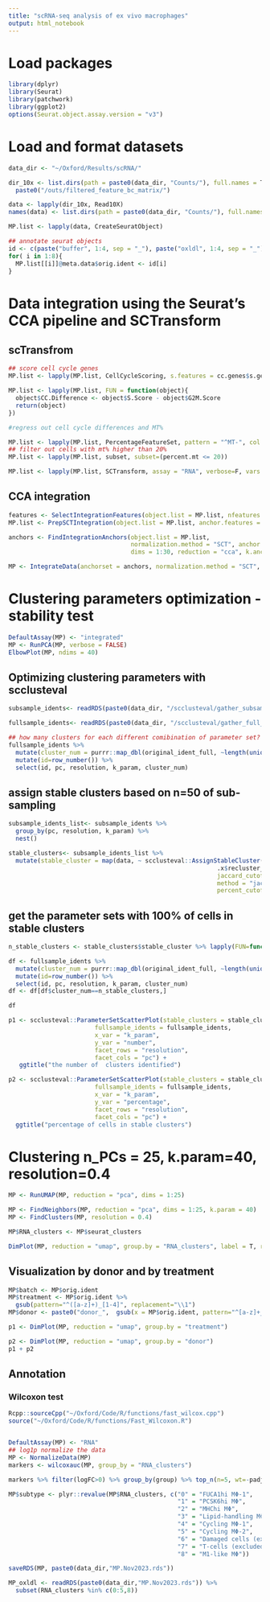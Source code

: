 ```yaml
---
title: "scRNA-seq analysis of ex vivo macrophages"
output: html_notebook
---
```


# Load packages

```r
library(dplyr)
library(Seurat)
library(patchwork)
library(ggplot2)
options(Seurat.object.assay.version = "v3")
```
# Load and format datasets
```r
data_dir <- "~/Oxford/Results/scRNA/"
```

```r
dir_10x <- list.dirs(path = paste0(data_dir, "Counts/"), full.names = T, recursive = F) %>%
  paste0("/outs/filtered_feature_bc_matrix/")

data <- lapply(dir_10x, Read10X)
names(data) <- list.dirs(path = paste0(data_dir, "Counts/"), full.names = F, recursive = F)

MP.list <- lapply(data, CreateSeuratObject)

## annotate seurat objects 
id <- c(paste("buffer", 1:4, sep = "_"), paste("oxldl", 1:4, sep = "_") )
for( i in 1:8){
  MP.list[[i]]@meta.data$orig.ident <- id[i]
}
```

# Data integration using the Seurat's CCA pipeline and SCTransform

## scTransfrom

```r
## score cell cycle genes
MP.list <- lapply(MP.list, CellCycleScoring, s.features = cc.genes$s.genes, g2m.features = cc.genes$g2m.genes, set.ident = F)

MP.list <- lapply(MP.list, FUN = function(object){
  object$CC.Difference <- object$S.Score - object$G2M.Score
  return(object)
})

```
```r
#regress out cell cycle differences and MT%

MP.list <- lapply(MP.list, PercentageFeatureSet, pattern = "^MT-", col.name = "percent.mt")
## filter out cells with mt% higher than 20%
MP.list <- lapply(MP.list, subset, subset=(percent.mt <= 20))

MP.list <- lapply(MP.list, SCTransform, assay = "RNA", verbose=F, vars.to.regress = c("CC.Difference", "percent.mt"), variable.features.n = 3000)
```

## CCA integration
```r
features <- SelectIntegrationFeatures(object.list = MP.list, nfeatures = 3000)
MP.list <- PrepSCTIntegration(object.list = MP.list, anchor.features = features)

anchors <- FindIntegrationAnchors(object.list = MP.list, 
                                  normalization.method = "SCT", anchor.features = features,
                                  dims = 1:30, reduction = "cca", k.anchor = 5)

MP <- IntegrateData(anchorset = anchors, normalization.method = "SCT", new.assay.name = "integrated", k.weight=100, dims = 1:30)
```


# Clustering parameters optimization - stability test
```r
DefaultAssay(MP) <- "integrated"
MP <- RunPCA(MP, verbose = FALSE)
ElbowPlot(MP, ndims = 40)
```
## Optimizing clustering parameters with scclusteval
```r
subsample_idents<- readRDS(paste0(data_dir, "/scclusteval/gather_subsample.rds"))

fullsample_idents<- readRDS(paste0(data_dir, "/scclusteval/gather_full_sample.rds"))
```
```r
## how many clusters for each different comibination of parameter set?
fullsample_idents %>%
  mutate(cluster_num = purrr::map_dbl(original_ident_full, ~length(unique(.x)))) %>% 
  mutate(id=row_number()) %>% 
  select(id, pc, resolution, k_param, cluster_num)
```

## assign stable clusters based on n=50 of sub-sampling
```r
subsample_idents_list<- subsample_idents %>%
  group_by(pc, resolution, k_param) %>%
  nest()

stable_clusters<- subsample_idents_list %>%
  mutate(stable_cluster = map(data, ~ scclusteval::AssignStableCluster(.x$original_ident,
                                                          .x$recluster_ident,
                                                          jaccard_cutoff = 0.8,
                                                          method = "jaccard_percent",
                                                          percent_cutoff = 0.8)))

```
## get the parameter sets with 100% of cells in stable clusters
```r
n_stable_clusters <- stable_clusters$stable_cluster %>% lapply(FUN=function(x){return(x$number_of_stable_cluster)}) %>% unlist

df <- fullsample_idents %>%
  mutate(cluster_num = purrr::map_dbl(original_ident_full, ~length(unique(.x)))) %>% 
  mutate(id=row_number()) %>% 
  select(id, pc, resolution, k_param, cluster_num)
df <- df[df$cluster_num==n_stable_clusters,]

df
```


```r
p1 <- scclusteval::ParameterSetScatterPlot(stable_clusters = stable_clusters,
                        fullsample_idents = fullsample_idents,
                        x_var = "k_param",
                        y_var = "number",
                        facet_rows = "resolution",
                        facet_cols = "pc") + 
   ggtitle("the number of  clusters identified")

p2 <- scclusteval::ParameterSetScatterPlot(stable_clusters = stable_clusters,
                        fullsample_idents = fullsample_idents,
                        x_var = "k_param",
                        y_var = "percentage",
                        facet_rows = "resolution",
                        facet_cols = "pc") +
  ggtitle("percentage of cells in stable clusters")
```

# Clustering n_PCs = 25, k.param=40, resolution=0.4

```r
MP <- RunUMAP(MP, reduction = "pca", dims = 1:25)
```
```r
MP <- FindNeighbors(MP, reduction = "pca", dims = 1:25, k.param = 40)
MP <- FindClusters(MP, resolution = 0.4)
```
```r
MP$RNA_clusters <- MP$seurat_clusters

DimPlot(MP, reduction = "umap", group.by = "RNA_clusters", label = T, repel = T)
```


## Visualization by donor and by treatment
```r
MP$batch <- MP$orig.ident
MP$treatment <- MP$orig.ident %>% 
  gsub(pattern="^([a-z]+)_[1-4]", replacement="\\1")
MP$donor <- paste0("donor_",  gsub(x = MP$orig.ident, pattern="^[a-z]+_([1-4])", replacement="\\1") )
```

```r
p1 <- DimPlot(MP, reduction = "umap", group.by = "treatment")

p2 <- DimPlot(MP, reduction = "umap", group.by = "donor")
p1 + p2
```

## Annotation

### Wilcoxon test
```r
Rcpp::sourceCpp("~/Oxford/Code/R/functions/fast_wilcox.cpp")
source("~/Oxford/Code/R/functions/Fast_Wilcoxon.R")


DefaultAssay(MP) <- "RNA"
## log1p normalize the data
MP <- NormalizeData(MP)
markers <- wilcoxauc(MP, group_by = "RNA_clusters")
```

```r
markers %>% filter(logFC>0) %>% group_by(group) %>% top_n(n=5, wt=-padj)
```
```r
MP$subtype <- plyr::revalue(MP$RNA_clusters, c("0" = "FUCA1hi MΦ-1",
                                               "1" = "PCSK6hi MΦ",
                                               "2" = "MHChi MΦ",
                                               "3" = "Lipid-handling MΦ",
                                               "4" = "Cycling MΦ-1",
                                               "5" = "Cycling MΦ-2",
                                               "6" = "Damaged cells (excluded)",
                                               "7" = "T-cells (excluded)",
                                               "8" = "M1-like MΦ"))
```

```r
saveRDS(MP, paste0(data_dir,"MP.Nov2023.rds"))
```

```r
MP_oxldl <- readRDS(paste0(data_dir,"MP.Nov2023.rds")) %>% 
  subset(RNA_clusters %in% c(0:5,8))
```

